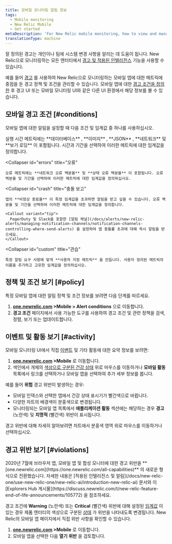```yaml
---
title: 모바일 모니터링 알림 정보
tags:
  - Mobile monitoring
  - New Relic Mobile
  - Get started
metaDescription: 'For New Relic mobile monitoring, how to view and manage alert policies, conditions, violations, and other activity and events.'
translationType: machine
---
```


잘 정의된 경고는 개인이나 팀에 시스템 변경 사항을 알리는 데 도움이 됩니다. New Relic으로 모니터링하는 모든 엔터티에서 [경고 및 적용된 인텔리전스](/docs/alerts-applied-intelligence) 기능을 사용할 수 있습니다.

예를 들어 [경고](/docs/alerts-applied-intelligence/new-relic-alerts/get-started/introduction-alerts) 를 사용하여 New Relic으로 모니터링하는 모바일 앱에 대한 메트릭에 중점을 둔 경고 정책 및 조건을 관리할 수 있습니다. 모바일 앱에 대한 [경고 조건을 정의한](/docs/alerts-applied-intelligence/new-relic-alerts/alert-conditions/create-alert-conditions) 후 경고 UI 또는 모바일 모니터링 UI와 같은 다른 UI 환경에서 해당 정보를 볼 수 있습니다.

## 모바일 경고 조건 [#conditions]

모바일 앱에 대한 알림을 설정할 때 다음 조건 및 임계값 중 하나를 사용하십시오.

<CollapserGroup>
  <Collapser
    id="execution"
    title="실행 시간"
  >
    실행 시간 메트릭에는 **데이터베이스** , **이미지** , **JSON** , **네트워크** 및 **보기 로딩** 이 포함됩니다. 시간과 기간을 선택하여 이러한 메트릭에 대한 임계값을 정의합니다.
  </Collapser>

  <Collapser
    id="errors"
    title="오류"
  >
    오류 메트릭에는 **네트워크 오류 백분율** 및 **상태 오류 백분율** 이 포함됩니다. 오류 백분율 및 기간을 선택하여 이러한 메트릭에 대한 임계값을 정의하십시오.
  </Collapser>

  <Collapser
    id="crash"
    title="충돌 보고"
  >
    앱의 **비정상 종료율** 이 특정 임계값을 초과하면 알림을 받고 싶을 수 있습니다. 오류 백분율 및 기간을 선택하여 이러한 메트릭에 대한 임계값을 정의합니다.

    <Callout variant="tip">
      PagerDuty 및 Slack을 포함한 [알림 채널](/docs/alerts/new-relic-alerts/managing-notification-channels/notification-channels-controlling-where-send-alerts) 을 설정하여 앱 충돌률 초과에 대해 즉시 알림을 받으세요.
    </Callout>
  </Collapser>

  <Collapser
    id="custom"
    title="관습"
  >
    특정 알림 요구 사항에 맞게 **사용자 지정 메트릭** 을 만듭니다. 사용자 정의된 메트릭의 이름을 추가하고 고유한 임계값을 정의하십시오.
  </Collapser>
</CollapserGroup>

## 정책 및 조건 보기 [#policy]

특정 모바일 앱에 대한 알림 정책 및 조건 정보를 보려면 다음 단계를 따르세요.

1. **[one.newrelic.com](https://one.newrelic.com/all-capabilities) >Mobile > Alert conditions** 으로 이동합니다.
2. **경고 조건** 페이지에서 사용 가능한 도구를 사용하여 경고 조건 및 관련 정책을 검색, 정렬, 보기 또는 업데이트합니다.

## 이벤트 및 활동 보기 [#activity]

모바일 모니터링 UI에서 직접 [이벤트](/docs/alerts/new-relic-alerts-beta/getting-started/alerts-glossary#event) 및 기타 활동에 대한 요약 정보를 보려면:

1. **[one.newrelic.com](https://one.newrelic.com/all-capabilities) >Mobile** 로 이동합니다.
2. 색인에서 개체의 [색상으로 구분된 건강 상태](/docs/alerts/new-relic-alerts-beta/getting-started/alerts-glossary#health-status) 위로 마우스를 이동하거나 **모바일 활동** 목록에서 링크를 선택하거나 모바일 앱을 선택하여 추가 세부 정보를 봅니다.

예를 들어 **위험** 경고 위반이 발생하는 경우:

* 모바일 인덱스와 선택한 앱에서 건강 상태 표시기가 빨간색으로 바뀝니다.
* 다양한 차트의 배경색이 분홍색으로 변경됩니다.
* 모니터링되는 모바일 앱 목록에서 **애플리케이션 활동** 섹션에는 해당하는 경우 **경고** (노란색) 및 **치명적** (빨간색) 위반이 표시됩니다.

경고 위반에 대해 자세히 알아보려면 차트에서 분홍색 영역 위로 마우스를 이동하거나 선택하십시오.

## 경고 위반 보기 [#violations]

<Callout variant="important">
  2020년 7월에 브라우저 앱, 모바일 앱 및 합성 모니터에 대한 경고 위반을 **[one.newrelic.com](https://one.newrelic.com/all-capabilities)** 의 새로운 형식으로 전환했습니다. 자세한 내용은 [적용된 인텔리전스 및 알림](/docs/new-relic-one/use-new-relic-one/new-relic-ai/introduction-new-relic-ai) 문서와 이 [Explorers Hub 게시물](https://discuss.newrelic.com/t/new-relic-feature-end-of-life-announcements/105772) 을 참조하세요.
</Callout>

경고 조건에 **Warning** (노란색) 또는 **Critical** (빨간색) 위반에 대해 설정된 [임계값](/docs/alerts/new-relic-alerts-beta/getting-started/alerts-glossary#alert-threshold) 이 있는 경우 제품 엔터티의 색상으로 구분된 [상태](/docs/alerts/new-relic-alerts-beta/getting-started/alerts-glossary#health-status) 가 위반을 나타내도록 변경됩니다. New Relic의 모바일 앱 페이지에서 직접 위반 사항을 확인할 수 있습니다.

1. **[one.newrelic.com](https://one.newrelic.com/all-capabilities) >Mobile** 로 이동합니다.
2. 모바일 앱을 선택한 다음 **열기 위반** 을 검토합니다.